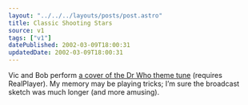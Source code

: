 ```yaml
---
layout: "../../../layouts/posts/post.astro"
title: Classic Shooting Stars
source: v1
tags: ["v1"]
datePublished: 2002-03-09T18:00:31
updatedDate: 2002-03-09T18:00:31
---
```


Vic and Bob perform [a cover of the Dr Who theme tune][1] (requires RealPlayer). My memory may be playing tricks; I&#8217;m sure the broadcast sketch was much longer (and more amusing).

[1]: http://www.bbc.co.uk/choice/shootingstars/gold/ss_golden_05.shtml
